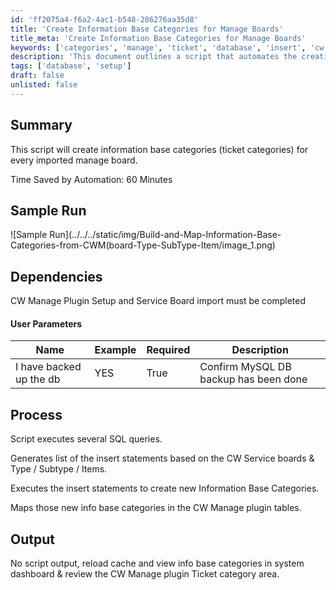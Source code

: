 ```yaml
---
id: 'ff2075a4-f6a2-4ac1-b548-286276aa35d8'
title: 'Create Information Base Categories for Manage Boards'
title_meta: 'Create Information Base Categories for Manage Boards'
keywords: ['categories', 'manage', 'ticket', 'database', 'insert', 'cw', 'service', 'plugin']
description: 'This document outlines a script that automates the creation of information base categories for every imported manage board, saving approximately 60 minutes of manual work. It details the process, user parameters, and dependencies required for successful execution.'
tags: ['database', 'setup']
draft: false
unlisted: false
---
```

## Summary

This script will create information base categories (ticket categories) for every imported manage board.

Time Saved by Automation: 60 Minutes

## Sample Run

![Sample Run](../../../static/img/Build-and-Map-Information-Base-Categories-from-CWM(board-Type-SubType-Item/image_1.png)

## Dependencies

CW Manage Plugin Setup and Service Board import must be completed

#### User Parameters

| Name                        | Example | Required | Description                                 |
|-----------------------------|---------|----------|---------------------------------------------|
| I have backed up the db     | YES     | True     | Confirm MySQL DB backup has been done       |

## Process

Script executes several SQL queries.

Generates list of the insert statements based on the CW Service boards & Type / Subtype / Items.

Executes the insert statements to create new Information Base Categories.

Maps those new info base categories in the CW Manage plugin tables.

## Output

No script output, reload cache and view info base categories in system dashboard & review the CW Manage plugin Ticket category area.











